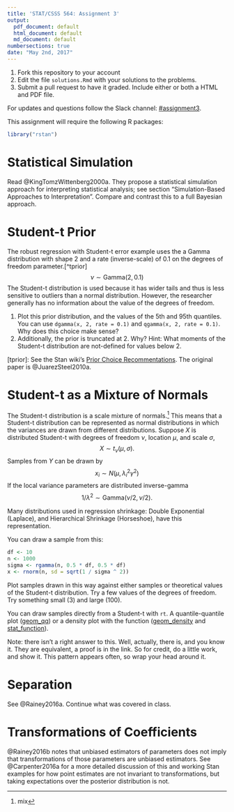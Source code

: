 ```yaml
---
title: 'STAT/CSSS 564: Assignment 3'
output:
  pdf_document: default
  html_document: default
  md_document: default
numbersections: true
date: "May 2nd, 2017"
---
```


1. Fork this repository to your account
2. Edit the file `solutions.Rmd` with your solutions to the problems.
3. Submit a pull request to have it graded. Include either or both a HTML and PDF file.

For updates and questions follow the Slack channel: [#assignment3](https://uwcsss564.slack.com/messages/C516ETYBY).

This assignment will require the following R packages:
```r
library("rstan")
```


# Statistical Simulation

  Read @KingTomzWittenberg2000a. They propose a statistical simulation approach for interpreting statistical analysis; see section "Simulation-Based Approaches to Interpretation".
Compare and contrast this to a full Bayesian approach.


# Student-t Prior

The robust regression with Student-t error example uses the a Gamma distribution with shape 2 and a rate (inverse-scale) of 0.1 on the degrees of freedom parameter.[^tprior]
$$
\nu \sim \mathrm{Gamma}(2, 0.1)
$$
The Student-t distribution is used because it has wider tails and thus is less sensitive to outliers than a normal distribution.
However, the researcher generally has no information about the value of the degrees of freedom.

1. Plot this prior distribution, and the values of the 5th and 95th quantiles. You can use `dgamma(x, 2, rate = 0.1)` and `qgamma(x, 2, rate = 0.1)`. Why does this choice make sense? 
2. Additionally, the prior is truncated at 2. Why? Hint: What moments of the Student-t distribution are not-defined for values below 2.

[tprior]: See the Stan wiki's [Prior Choice Recommentations](https://github.com/stan-dev/stan/wiki/Prior-Choice-Recommendations). The original paper is @JuarezSteel2010a.

# Student-t as a Mixture of Normals

The Student-t distribution is a scale mixture of normals.^[mix]
This means that a Student-t distribution can be represented as normal distributions in which the variances are drawn from different distributions.
Suppose $X$ is distributed Student-t with degrees of freedom $\nu$, location $\mu$, and scale $\sigma$,
$$
X \sim t_{\nu}(\mu, \sigma) .
$$
Samples from $Y$ can be drawn by
$$
x_i \sim N(\mu, \lambda_i^2 \gamma^2) 
$$
If the local variance parameters are distributed inverse-gamma
$$
1 / \lambda^2 \sim \text{Gamma}(\nu / 2, \nu / 2) .
$$

Many distributions used in regression shrinkage: Double Exponential (Laplace), and Hierarchical Shrinkage (Horseshoe), have this representation.

You can draw a sample from this:
```r
df <- 10
n <- 1000
sigma <- rgamma(n, 0.5 * df, 0.5 * df)
x <- rnorm(n, sd = sqrt(1 / sigma ^ 2))
```

Plot samples drawn in this way against either samples or theoretical values of the Student-t distribution.
Try a few values of the degrees of freedom. 
Try something small (3) and large (100).

You can draw samples directly from a Student-t with `rt`.
A quantile-quantile plot ([geom_qq](http://ggplot2.tidyverse.org/reference/geom_qq.html)) or a density plot with the function ([geom_density](http://ggplot2.tidyverse.org/reference/geom_density.html) and [stat_function](http://ggplot2.tidyverse.org/reference/stat_function.html)).

Note: there isn't a right answer to this.
Well, actually, there is, and you know it. They are equivalent, a proof is in the link.
So for credit, do a little work, and show it.
This pattern appears often, so wrap your head around it.

[^mix]: See [Student-t as a mixture of normals](https://www.johndcook.com/t_normal_mixture.pdf). See @West1987a and @PolsonScott2011a.

# Separation

See @Rainey2016a.
Continue what was covered in class.


# Transformations of Coefficients

@Rainey2016b notes that unbiased estimators of parameters does not imply that transformations of those parameters are unbiased estimators.
See @Carpenter2016a for a more detailed discussion of this and working Stan examples for how point estimates are not invariant to transformations, but taking expectations over the posterior distribution is not.




